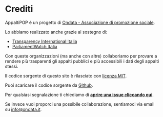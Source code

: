 # Crediti

AppaltiPOP è un progetto di [Ondata - Associazione di promozione sociale](https://ondata.it/).

Lo abbiamo realizzato anche grazie al sostegno di:
- [Transparency International Italia](https://www.transparency.it/)
- [ParliamentWatch Italia](http://parliamentwatch.it/)

Con queste organizzazioni (ma anche con altre) collaboriamo per provare a rendere più trasparenti gli appalti pubblici e più accessibili i dati degli appalti stessi.

Il codice sorgente di questo sito è rilasciato con [licenza MIT](https://github.com/ondata/appaltipop.it/blob/master/LICENSE).

Puoi scaricare il codice sorgente da [Github](https://github.com/ondata/appaltipop.it).

Per qualsiasi segnalazione ti chiediamo di [**aprire una issue cliccando qui**](https://github.com/ondata/appaltipop.it/issues).

Se invece vuoi proporci una possibile collaborazione, sentiamoci via email su [info@ondata.it](mailto:info@ondata.it).
